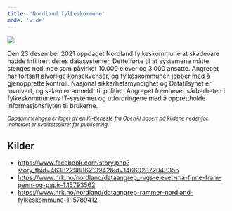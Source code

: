 ```yaml
---
title: 'Nordland fylkeskommune'
mode: 'wide'
---
```


<Frame>
<img src="/images/nordland-fylkeskommune.png" noZoom/>
</Frame>

Den 23 desember 2021 oppdaget Nordland fylkeskommune at skadevare hadde infiltrert deres datasystemer. Dette førte til at systemene måtte stenges ned, noe som påvirket 10.000 elever og 3.000 ansatte. Angrepet har fortsatt alvorlige konsekvenser, og fylkeskommunen jobber med å gjenopprette kontroll. Nasjonal sikkerhetsmyndighet og Datatilsynet er involvert, og saken er anmeldt til politiet. Angrepet fremhever sårbarheten i fylkeskommunens IT-systemer og utfordringene med å opprettholde informasjonsflyten til brukerne.

<sup><i>Oppsummeringen er laget av en KI-tjeneste fra OpenAI basert på kildene nedenfor. Innholdet er kvalitetssikret før publisering.</i></sup>

## Kilder
- https://www.facebook.com/story.php?story_fbid=4638229886213942&id=146602872043355
- https://www.nrk.no/nordland/dataangrep_-vgs-elever-ma-finne-fram-penn-og-papir-1.15793562
- https://www.nrk.no/nordland/dataangrep-rammer-nordland-fylkeskommune-1.15789412
